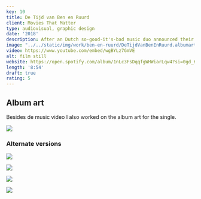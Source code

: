 ```yaml
---
key: 10
title: De Tijd van Ben en Ruurd
client: Movies That Matter
type: audiovisual, graphic design
date: '2018'
description: After an Dutch so-good-it's-bad music duo announced their stop, my friend Thomas was so devistated that he wrote a goodby song, for which I directed an accompanying music video with one of the actiual artists!
image: "../../static/img/work/ben-en-ruurd/DeTijdVanBenEnRuurd.albumart.jpg"
video: https://www.youtube.com/embed/wgBYLz7GmVE
alt: film still
website: https://open.spotify.com/album/1nLc3FsDqqfgWHWiarLqw4?si=0gd_KFGhQCeZRnx9t5KP_w
length: '8:54'
draft: true
rating: 5
---
```



<Container>

## Album art
Besides de music video I also worked on the album art for the single.

</Container>
<Gallery width={50}>

![](../../static/img/work/ben-en-ruurd/DeTijdVanBenEnRuurd.albumart.jpg)

</Gallery>
<Container>

### Alternate versions

</Container>
<Gallery width={25}>

![](../../static/img/work/ben-en-ruurd/4.png)

![](../../static/img/work/ben-en-ruurd/3.png)

![](../../static/img/work/ben-en-ruurd/2.png)

![](../../static/img/work/ben-en-ruurd/1.png)

</Gallery>


